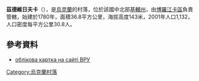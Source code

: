 {{coord|50|40|20|N|30|4|9|E|scale:30000|display=title}}

'''茲德維日夫卡'''（{{lang-uk|Здвижівка}}），是[[烏克蘭|烏克蘭]]的村落，位於該國中北部[[基輔州|基輔州]]，由[[博羅江卡區|博羅江卡區]]負責管轄，始建於1780年，面積36.8平方公里，海拔高度143米，2001年人口1,132，人口密度每平方公里30.8人。

==參考資料==
* [http://gska2.rada.gov.ua/pls/z7502/A005?rdat1=11.04.2015&rf7571=15278 облікова картка на сайті ВРУ]{{dead link|date=2018年4月 |bot=InternetArchiveBot |fix-attempted=yes }}

{{Ukraine-geo-stub}}
[[Category:烏克蘭村落|Category:烏克蘭村落]]